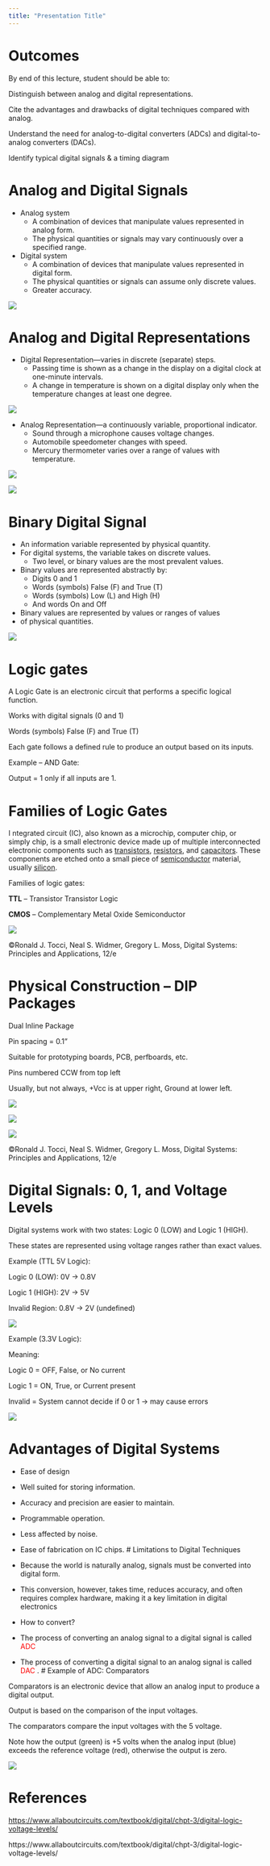 ```yaml
---
title: "Presentation Title"
---
```


# Outcomes

By end of this lecture\, student should be able to:

Distinguish between analog and digital representations\.

Cite the advantages and drawbacks of digital techniques compared with analog\.

Understand the need for analog\-to\-digital converters \(ADCs\) and digital\-to\-analog converters \(DACs\)\.

Identify typical digital signals & a timing diagram

# Analog and Digital Signals



* Analog system
  * A combination of devices that manipulate values represented in analog form\.
  * The physical quantities or signals may vary continuously over a specified range\.
* Digital system
  * A combination of devices that manipulate values represented in digital form\.
  * The physical quantities or signals can assume only discrete values\.
  * Greater accuracy\.


![](t1-introduction-to-digital-system-img/Topic 1 Introduction to Digital System_0.png)

# Analog and Digital Representations



* Digital Representation—varies in discrete \(separate\) steps\.
  * Passing time is shown as a change in the display on a digital clock at one\-minute intervals\.
  * A change in temperature is shown on a digital display only when the temperature changes at least one degree\.


![](t1-introduction-to-digital-system-img/Topic 1 Introduction to Digital System_1.jpg)



* Analog Representation—a continuously variable\, proportional indicator\.
  * Sound through a microphone causes voltage changes\.
  * Automobile speedometer changes with speed\.
  * Mercury thermometer varies over a range of values with temperature\.


![](t1-introduction-to-digital-system-img/Topic 1 Introduction to Digital System_2.jpg)

![](t1-introduction-to-digital-system-img/Topic 1 Introduction to Digital System_3.jpg)

# Binary Digital Signal



* An information variable represented by physical quantity\.
* For digital systems\, the variable takes on discrete values\.
  * Two level\, or binary values are the most prevalent values\.
* Binary values are represented abstractly by:
  * Digits 0 and 1
  * Words \(symbols\) False \(F\) and True \(T\)
  * Words \(symbols\) Low \(L\) and High \(H\)
  * And words On and Off
* Binary values are represented by values or ranges of values
* of physical quantities\.


![](t1-introduction-to-digital-system-img/Topic 1 Introduction to Digital System_4.png)

# Logic gates

A Logic Gate is an electronic circuit that performs a specific logical function\.

Works with digital signals \(0 and 1\)

Words \(symbols\) False \(F\) and True \(T\)

Each gate follows a defined rule to produce an output based on its inputs\.

Example – AND Gate:

Output = 1 only if all inputs are 1\.

# Families of Logic Gates

<span style="color:#202122">I</span>  <span style="color:#202122">ntegrated circuit \(IC\)\, </span> also known as a microchip\, computer chip\, or simply chip\, is a small electronic device made up of multiple interconnected electronic components such as [transistors](https://en.wikipedia.org/wiki/Transistor)\, [resistors](https://en.wikipedia.org/wiki/Resistor)\, and [capacitors](https://en.wikipedia.org/wiki/Capacitor)\. These components are etched onto a small piece of [semiconductor](https://en.wikipedia.org/wiki/Semiconductor) material\, usually [silicon](https://en.wikipedia.org/wiki/Silicon)\.

Families of logic gates:

__TTL__  – Transistor Transistor Logic

__CMOS__  – Complementary Metal Oxide Semiconductor

![](t1-introduction-to-digital-system-img/Topic 1 Introduction to Digital System_5.png)

©Ronald J\. Tocci\, Neal S\. Widmer\, Gregory L\. Moss\, Digital Systems: Principles and Applications\, 12/e

# Physical Construction – DIP Packages

Dual Inline Package

Pin spacing = 0\.1”

Suitable for prototyping boards\, PCB\, perfboards\, etc\.

Pins numbered CCW from top left

Usually\, but not always\, \+Vcc is at upper right\, Ground at lower left\.

![](t1-introduction-to-digital-system-img/Topic 1 Introduction to Digital System_6.png)

![](t1-introduction-to-digital-system-img/Topic 1 Introduction to Digital System_7.png)

![](t1-introduction-to-digital-system-img/Topic 1 Introduction to Digital System_8.jpg)

©Ronald J\. Tocci\, Neal S\. Widmer\, Gregory L\. Moss\, Digital Systems: Principles and Applications\, 12/e

# Digital Signals: 0, 1, and Voltage Levels

Digital systems work with two states: Logic 0 \(LOW\) and Logic 1 \(HIGH\)\.

These states are represented using voltage ranges rather than exact values\.

Example \(TTL 5V Logic\):

Logic 0 \(LOW\): 0V → 0\.8V

Logic 1 \(HIGH\): 2V → 5V

Invalid Region: 0\.8V → 2V \(undefined\)

![](t1-introduction-to-digital-system-img/Topic 1 Introduction to Digital System_9.png)

Example \(3\.3V Logic\):

Meaning:

Logic 0 = OFF\, False\, or No current

Logic 1 = ON\, True\, or Current present

Invalid = System cannot decide if 0 or 1 → may cause errors

![](t1-introduction-to-digital-system-img/Topic 1 Introduction to Digital System_10.png)

# Advantages of Digital Systems



  * Ease of design
  * Well suited for storing information\.
  * Accuracy and precision are easier to maintain\.
  * Programmable operation\.
  * Less affected by noise\.
  * Ease of fabrication on IC chips\.
# Limitations to Digital Techniques



  * Because the world is naturally analog\, signals must be converted into digital form\.
  * This conversion\, however\, takes time\, reduces accuracy\, and often requires complex hardware\, making it a key limitation in digital electronics
* How to convert?
* The process of converting an analog signal to a digital signal is called  <span style="color:#ff0000">ADC</span>
* The process of converting a digital signal to an analog signal is called  <span style="color:#ff0000">DAC</span> \.
# Example of ADC: Comparators

Comparators is an electronic device that allow an analog input to produce a digital output\.

Output is based on the comparison of the input voltages\.

The comparators compare the input voltages with the 5 voltage\.

Note how the output \(green\) is \+5 volts when the analog input \(blue\) exceeds the reference voltage \(red\)\, otherwise the output is zero\.

![](t1-introduction-to-digital-system-img/Topic 1 Introduction to Digital System_11.png)

# References

[https://www\.allaboutcircuits\.com/textbook/digital/chpt\-3/digital\-logic\-voltage\-levels/](https://www.allaboutcircuits.com/textbook/digital/chpt-3/digital-logic-voltage-levels/)

https://www\.allaboutcircuits\.com/textbook/digital/chpt\-3/digital\-logic\-voltage\-levels/

